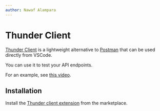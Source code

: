 ```yaml
---
author: Nawaf Alampara
---
```


# Thunder Client 

[Thunder Client](https://www.thunderclient.com/) is a lightweight alternative to [Postman](https://www.postman.com/) that can be used directly from VSCode. 

You can use it to test your API endpoints.

For an example, see [this video](https://www.youtube.com/embed/AbCTlemwZ1k?si=1r6A5OBaqk_GiwO).


## Installation

Install the [Thunder client extension](https://marketplace.visualstudio.com/items?itemName=rangav.vscode-thunder-client) from the marketplace.